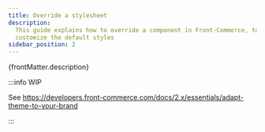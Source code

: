 ```yaml
---
title: Override a stylesheet
description:
  This guide explains how to override a component in Front-Commerce, to
  customize the default styles
sidebar_position: 2
---
```


<p>{frontMatter.description}</p>

:::info WIP

See
https://developers.front-commerce.com/docs/2.x/essentials/adapt-theme-to-your-brand

:::
